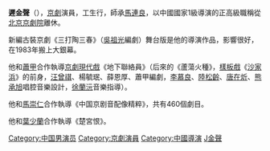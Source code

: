 {{Unreferenced|time=2014-03-27T07:36:31+00:00}}
'''遲金聲'''（{{bd|1922年|catIdx=C遲金聲}}），[[京劇|京劇]]演員，工生行，師承[[馬連良|馬連良]]，以中國國家1級導演的正高級職稱從[[北京京劇院|北京京劇院]]離休。

新編古裝京劇《三打陶三春》（[[吳祖光|吳祖光]]編劇）舞台版是他的導演作品，影響很好，在1983年搬上大銀幕。

他和[[蕭甲|蕭甲]]合作執導[[京劇現代戲|京劇現代戲]]《地下聯絡員》（后來的《蘆蕩火種》，[[樣板戲|樣板戲]]《[[沙家浜|沙家浜]]》的前身，[[汪曾祺|汪曾祺]]、楊毓珉、薛恩厚、蕭甲編劇，[[李慕良|李慕良]]、[[陸松齡|陸松齡]]、[[唐在炘|唐在炘]]、[[熊承旭|熊承旭]]唱腔音樂設計，[[徐蘭沅|徐蘭沅]]音樂指導）。

他和[[馬崇仁|馬崇仁]]合作執導《中国京剧音配像精粹》，共有460個劇目。

他和[[葉少蘭|葉少蘭]]合作執導《楚宮恨》。
{{China-artist-stub}}
{{DEFAULTSORT:C遲金聲}}
[[Category:中国男演员|Category:中国男演员]]
[[Category:京劇演員|Category:京劇演員]]
[[Category:中國導演|Category:中國導演]]
[[Category:遲姓|J金聲]]